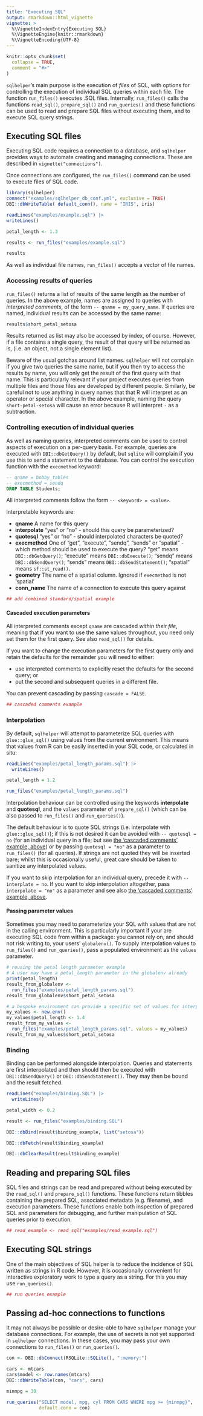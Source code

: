 ```yaml
---
title: "Executing SQL"
output: rmarkdown::html_vignette
vignette: >
  %\VignetteIndexEntry{Executing SQL}
  %\VignetteEngine{knitr::rmarkdown}
  %\VignetteEncoding{UTF-8}
---
```


```r
knitr::opts_chunk$set(
  collapse = TRUE,
  comment = "#>"
)
```

`sqlhelper`'s main purpose is the execution of _files_ of SQL, with options for
controlling the execution of individual SQL queries within each file. The
function `run_files()` executes .SQL files. Internally, `run_files()` calls the
functions `read_sql()`, `prepare_sql()` and `run_queries()` and these functions
can be used to read and prepare SQL files without executing them, and to execute SQL query strings.

## Executing SQL files

Executing SQL code requires a connection to a database, and `sqlhelper` provides ways to automate creating and managing connections. These are described in `vignette("connections")`.

Once connections are configured, the `run_files()` command can be used to
execute files of SQL code.

```r
library(sqlhelper)
connect("examples/sqlhelper_db_conf.yml", exclusive = TRUE)
DBI::dbWriteTable( default_conn(), name = "IRIS", iris)

readLines("examples/example.sql") |>
writeLines()

petal_length <- 1.3

results <- run_files("examples/example.sql")

results
```

As well as individual file names, `run_files()` accepts a vector of file names. 

### Accessing results of queries

`run_files()` returns a list of results of the same length as the number of
queries. In the above example, names are assigned to queries with _interpreted comments_, 
of the form `-- qname = my_query_name`. If queries are named, individual results
can be accessed by the same name:

```r
results$short_petal_setosa
```

Results returned as list may also be accessed by index, of course. However, if a file contains a single query, the result of that query will be returned as is, (i.e. an object, not a single element list).

Beware of the usual gotchas around list names. `sqlhelper` will not complain if
you give two queries the same name, but if you then try to access the results by
name, you will only get the result of the first query with that name. This is
particularly relevant if your project executes queries from multiple files and
those files are developed by different people. Similarly, be careful not to use
anything in query names that that R will interpret as an operator or special
character. In the above example, naming the query `short-petal-setosa` will
cause an error because R will interpret `-` as a subtraction.

### Controlling execution of individual queries

As well as naming queries, interpreted comments can be used to control
aspects of execution on a per-query basis. For example, queries are
executed with `DBI::dbGetQuery()` by default, but `sqlite` will
complain if you use this to send a statement to the database. You can
control the execution function with the `execmethod` keyword:

```sql
-- qname = bobby_tables
-- execmethod = sendq
DROP TABLE Students;
```

All interpreted comments follow the form `-- <keyword> = <value>`.

Interpretable keywords are:

* __qname__ A name for this query
* __interpolate__ "yes" or "no" - should this query be parameterized?
* __quotesql__ "yes" or "no" - should interpolated characters be quoted?
* __execmethod__ One of "get", "execute", "sendq", "sends" or "spatial" - which
method should be used to execute the query? "get" means `DBI::dbGetQuery()`;
"execute" means `DBI::dbExecute()`; "sendq" means `DBI::dbSendQuery()`; "sends"
means `DBI::dbSendStatement()`; "spatial" means `sf::st_read()`.
* __geometry__ The name of a spatial column. Ignored if `execmethod` is not 'spatial'
* __conn_name__ The name of a connection to execute this query against

```r
## add combined standard/spatial example
```

#### Cascaded execution parameters {#cascade}
All interpreted comments except `qname` are cascaded _within their file_,
meaning that if you want to use the same values throughout, you need only set
them for the first query. See also `read_sql()` for details. 

If you want to change the execution parameters for the first query only and
retain the defaults for the remainder you will need to either:

* use interpreted comments to explicitly reset the defaults for the second query; or
* put the second and subsequent queries in a different file.

You can prevent cascading by passing `cascade = FALSE`.

```r
## cascaded comments example
```

### Interpolation

By default, `sqlhelper` will attempt to parameterize SQL queries with
`glue::glue_sql()` using values from the current environment. This means that values from R can be easily inserted in your SQL code, or calculated in situ:

```r
readLines("examples/petal_length_params.sql") |>
  writeLines()

petal_length = 1.2

run_files("examples/petal_length_params.sql")
```

Interpolation behaviour can be controlled using the keywords
__interpolate__ and __quotesql__, and the `values` parameter of `prepare_sql()`
(which can be also passed to `run_files()` and `run_queries()`).

The default behaviour is to quote SQL strings (i.e. interpolate with
`glue::glue_sql()`); if this is not desired it can be avoided with `-- quotesql
= no` (for an individual query in a file; but see [the 'cascaded comments'
example, above](#cascade)) or by passing `quotesql = "no"` as a parameter to
`run_files()` (for all queries). If strings are not quoted they will be inserted
bare; whilst this is occasionally useful, great care should be taken to sanitize
any interpolated values.

If you want to skip interpolation for an individual query, precede it with 
`-- interplate = no`. If you want to skip interpolation altogether, pass
`interpolate = "no"` as a parameter and see also [the 'cascaded comments'
example, above](#cascade).

#### Passing parameter values {#values}

Sometimes you may need to parameterize your SQL with values that are not in the
calling environment. This is particularly important if your are executing SQL
code from within a package: you cannot rely on, and should not risk writing to,
your users' `globalenv()`. To supply interpolation values to `run_files()` and
`run_queries()`, pass a populated environment as the `values` parameter.

```r
# reusing the petal length parameter example
# A user may have a petal_length parameter in the globalenv already
print(petal_length)
result_from_globalenv <-
  run_files("examples/petal_length_params.sql")
result_from_globalenv$short_petal_setosa

# a bespoke environment can provide a specific set of values for interpolation
my_values <- new.env()
my_values$petal_length <- 1.4
result_from_my_values <-
  run_files("examples/petal_length_params.sql", values = my_values)
result_from_my_values$short_petal_setosa
```
### Binding

Binding can be performed alongside interpolation. Queries and statements are
first interpolated and then should then be executed with `DBI::dbSendQuery()` or
`DBI::dbSendStatement()`. They may then be bound and the result fetched.

```r
readLines("examples/binding.SQL") |>
  writeLines()

petal_width <- 0.2

result <- run_files("examples/binding.SQL")

DBI::dbBind(result$binding_example, list("setosa"))

DBI::dbFetch(result$binding_example)

DBI::dbClearResult(result$binding_example)

```

## Reading and preparing SQL files

SQL files and strings can be read and prepared without being executed by the
`read_sql()` and `prepare_sql()` functions. These functions return tibbles
containing the prepared SQL, associated metadata (e.g. filename), and execution
parameters. These functions enable both inspection of prepared SQL and
parameters for debugging, and further manipulation of SQL queries prior to
execution.

```r

## read_example <- read_sql("examples/read_example.sql")

```

## Executing SQL strings

One of the main objectives of SQL helper is to reduce the incidence of SQL
written as strings in R code. However, it is occasionally convenient for
interactive exploratory work to type a query as a string. For this you may use
`run_queries()`.

```r
## run queries example
```

## Passing ad-hoc connections to functions

It may not always be possible or desire-able to have `sqlhelper` manage your
database connections. For example, the use of secrets is not yet supported in
`sqlhelper` connections. In these cases, you may pass your own connections to
`run_files()` or `run_queries()`.

```r

con <- DBI::dbConnect(RSQLite::SQLite(), ":memory:")

cars <- mtcars
cars$model <- row.names(mtcars)
DBI::dbWriteTable(con, "cars", cars)

minmpg = 30

run_queries("SELECT model, mpg, cyl FROM CARS WHERE mpg >= {minmpg}",
            default.conn = con)

```

